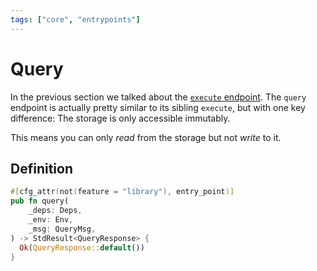 ```yaml
---
tags: ["core", "entrypoints"]
---
```



# Query

In the previous section we talked about the [`execute` endpoint]. The `query`
endpoint is actually pretty similar to its sibling `execute`, but with one key
difference: The storage is only accessible immutably.

This means you can only _read_ from the storage but not _write_ to it.

## Definition

```rust filename="contract.rs" template="core"
#[cfg_attr(not(feature = "library"), entry_point)]
pub fn query(
    _deps: Deps,
    _env: Env,
    _msg: QueryMsg,
) -> StdResult<QueryResponse> {
  Ok(QueryResponse::default())
}
```

[`execute` endpoint]: ./execute.mdx
